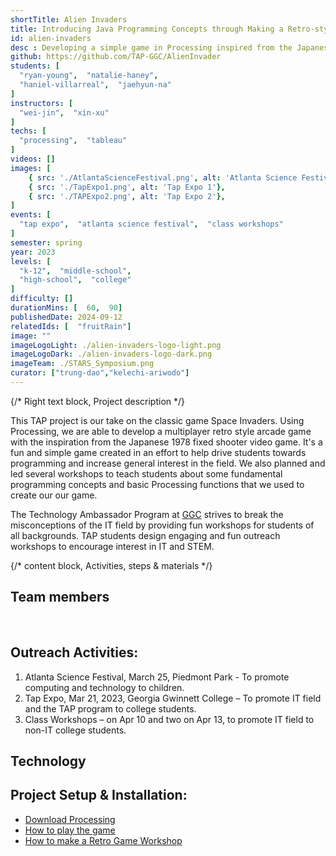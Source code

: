 ```yaml
---
shortTitle: Alien Invaders
title: Introducing Java Programming Concepts through Making a Retro-style Game
id: alien-invaders
desc : Developing a simple game in Processing inspired from the Japanese 1978 fixed shooter video game while learning the fundamental programming concepts in Java such as loops, if else statements, and object-oriented programming that could also be applied to other languages.
github: https://github.com/TAP-GGC/AlienInvader
students: [
  "ryan-young",  "natalie-haney",
  "haniel-villarreal",  "jaehyun-na"
]
instructors: [
  "wei-jin",  "xin-xu"
] 
techs: [
  "processing",  "tableau"
]
videos: []
images: [
    { src: './AtlantaScienceFestival.png', alt: 'Atlanta Science Festival'},
    { src: './TapExpo1.png', alt: 'Tap Expo 1'},
    { src: './TAPExpo2.png', alt: 'Tap Expo 2'},
]
events: [
  "tap expo",  "atlanta science festival",  "class workshops"
]
semester: spring
year: 2023
levels: [
  "k-12",  "middle-school",
  "high-school",  "college"
] 
difficulty: [] 
durationMins: [  60,  90]
publishedDate: 2024-09-12
relatedIds: [  "fruitRain"]
image: ""
imageLogoLight: ./alien-invaders-logo-light.png
imageLogoDark: ./alien-invaders-logo-dark.png
imageTeam: ./STARS_Symposium.png
curator: ["trung-dao","kelechi-ariwodo"]
---
```



{/* Right text block, Project description */}

This TAP project is our take on the classic game Space Invaders. Using Processing, we are able to develop a multiplayer retro style arcade game with the inspiration from the Japanese 1978 fixed shooter video game. It's a fun and simple game created in an effort to help drive students towards programming and increase general interest in the field. We also planned and led several workshops to teach students about some fundamental programming concepts and basic Processing functions that we used to create our our game.

The Technology Ambassador Program at [GGC](http://www.ggc.edu/tap) strives to break the misconceptions of the IT field by providing fun workshops for students of all backgrounds. TAP students design engaging and fun outreach workshops to encourage interest in IT and STEM.

{/* content block, Activities, steps & materials */}

## Team members
<Photo src={groupPhoto.src} alt="Alien Invader Photo" caption="From left to right: Jaehyun Na, Haniel Villarreal, Natalie Haney, and Ryan Young"/>
<br />

## Outreach Activities:
1. Atlanta Science Festival, March 25, Piedmont Park - To promote computing and technology to children.
2. Tap Expo, Mar 21, 2023, Georgia Gwinnett College – To promote IT field and the TAP program to college students.
3. Class Workshops – on Apr 10 and two on Apr 13, to promote IT field to non-IT college students.

## Technology
<Logo src= {tableau.src} alt="Tableau Logo" link="https://www.tableau.com/" />
<Logo src= {Processing.src} alt="Processing Logo" link="https://processing.org/"/>

## Project Setup & Installation:
- [Download Processing](https://github.com/TAP-GGC/AlienInvader/blob/main/Documents/tutorial/How%20to%20download%20Processing.md)
- [How to play the game](https://github.com/TAP-GGC/AlienInvader/blob/main/Documents/tutorial/How%20to%20play%20the%20game.md)
- [How to make a Retro Game Workshop](https://github.com/TAP-GGC/AlienInvader/blob/main/Documents/workshop_materials/AlienInvader_TAPProcessingWorkshop.pdf)

